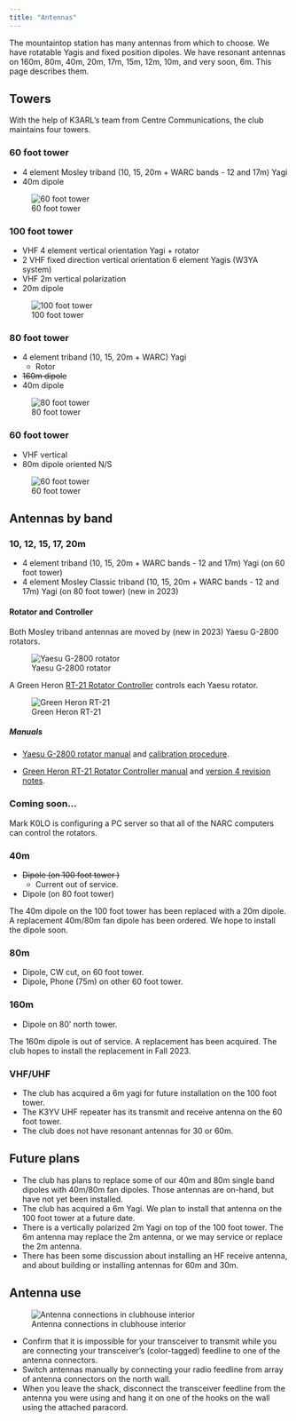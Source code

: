 ```yaml
---
title: "Antennas"
---
```


The mountaintop station has many antennas from which to choose.
We have rotatable Yagis and fixed position dipoles.
We have resonant antennas on 160m, 80m, 40m, 20m, 17m, 15m, 12m, 10m, and very soon, 6m.
This page describes them.

## Towers

With the help of K3ARL's team from Centre Communications, the club maintains four towers.

### 60 foot tower

- 4 element Mosley triband (10, 15, 20m + WARC bands - 12 and 17m) Yagi
- 40m dipole

![60 foot tower](include/img/60-ft-tower-west.jpg){#fig-60-ft-tower}

### 100 foot tower

- VHF 4 element vertical orientation Yagi + rotator
- 2 VHF fixed direction vertical orientation 6 element Yagis (W3YA system)
- VHF 2m vertical polarization
- 20m dipole

![100 foot tower](include/img/80-ft-tower-middle.jpg)

### 80 foot tower

- 4 element triband (10, 15, 20m + WARC) Yagi
  - Rotor
- ~~160m dipole~~
- 40m dipole

![80 foot tower](include/img/80-ft-tower-north.jpg)

### 60 foot tower

- VHF vertical
- 80m dipole oriented N/S

![60 foot tower](include/img/60-ft-tower-east.jpg)

## Antennas by band

### 10, 12, 15, 17, 20m

- 4 element triband (10, 15, 20m + WARC bands - 12 and 17m) Yagi (on 60 foot tower)
- 4 element Mosley Classic triband (10, 15, 20m + WARC bands - 12 and 17m) Yagi (on 80 foot tower) (new in 2023)
    
#### Rotator and Controller

Both Mosley triband antennas are moved by (new in 2023) Yaesu G-2800 rotators.

![Yaesu G-2800 rotator](include/img/yaesu-g-2800dxa_xl.jpg){#fig-yaesu-g-2800-rotator}

A Green Heron [RT-21 Rotator Controller](https://www.greenheronengineering.com/product/rotator-controller-rt-21/) controls each Yaesu rotator.

![Green Heron RT-21](include/img/green-heron-RT-21_1-Front.jpg){#fig-green-heron-rt-21}

##### Manuals

- [Yaesu G-2800 rotator manual](include/pdf/yaesu-g-2800dxa.pdf) and [calibration procedure](include/pdf/yaesu-g-1000dxa-calibration.pdf).

- [Green Heron RT-21 Rotator Controller manual](include/pdf/green-heron-RT-21-rotator-manual.pdf) and [version 4 revision notes](include/pdf/green-heron-RT-21-rotator-manual-version-4-rev-4.pdf).

::: {.callout-note}
### Coming soon...

Mark K0LO is configuring a PC server so that all of the NARC computers can control the rotators.

::::

### 40m

- ~~Dipole (on 100 foot tower )~~
  - Current out of service.
- Dipole (on 80 foot tower)

::: {.callout-note}

The 40m dipole on the 100 foot tower has been replaced with a 20m dipole.
A replacement 40m/80m fan dipole has been ordered.
We hope to install the dipole soon.

:::

### 80m

- Dipole, CW cut, on 60 foot tower.
- Dipole, Phone (75m) on other 60 foot tower.

### 160m

- Dipole on 80' north tower.

::: {.callout-note}

The 160m dipole is out of service.
A replacement has been acquired.
The club hopes to install the replacement in Fall 2023.

:::

### VHF/UHF

- The club has acquired a 6m yagi for future installation on the 100 foot tower.
- The K3YV UHF repeater has its transmit and receive antenna on the 60 foot tower.
- The club does not have resonant antennas for 30 or 60m.

## Future plans

- The club has plans to replace some of our 40m and 80m single band dipoles with 40m/80m fan dipoles. Those antennas are on-hand, but have not yet been installed.
- The club has acquired a 6m Yagi. We plan to install that antenna on the 100 foot tower at a future date.
- There is a vertically polarized 2m Yagi on top of the 100 foot tower. The 6m antenna may replace the 2m antenna, or we may service or replace the 2m antenna.
- There has been some discussion about installing an HF receive antenna, and about building or installing antennas for 60m and 30m.

## Antenna use

![Antenna connections in clubhouse interior](include/img/antenna-connections.jpeg)

- Confirm that it is impossible for your transceiver to transmit while you are connecting your transceiver's (color-tagged) feedline to one of the antenna connectors.
- Switch antennas manually by connecting your radio feedline from array of antenna connectors on the north wall.
- When you leave the shack, disconnect the transceiver feedline from the antenna you were using and hang it on one of the hooks on the wall using the attached paracord.
